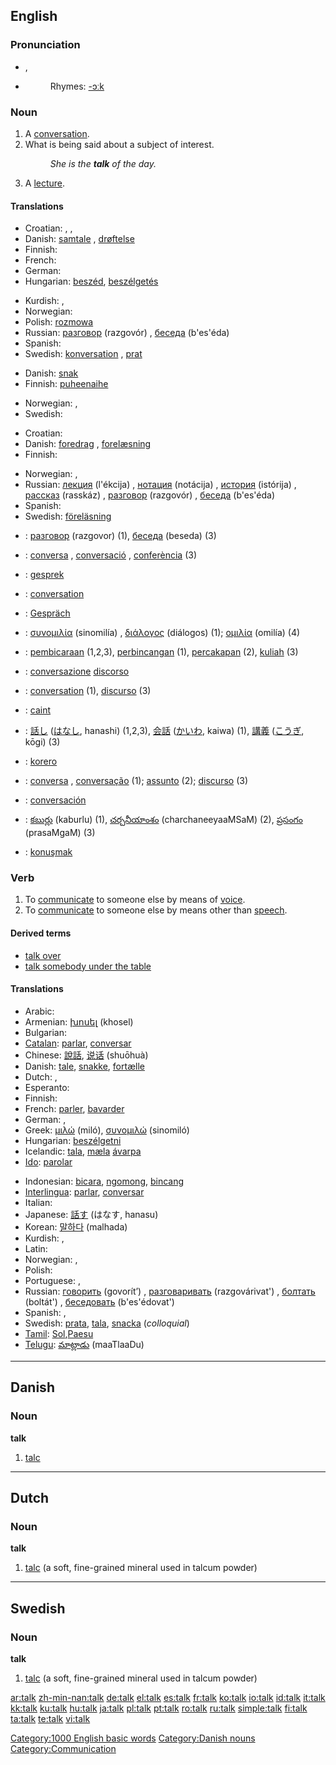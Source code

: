 {{see|Talk}}
{{wikipedia|dab=talk}}
==English==

{{rank|answer|early|saying|449|talk|spirit|sometimes|account}}

===Pronunciation===
* {{IPA|/tɔːk/}}, {{SAMPA|/tO:k/}}
* {{audio|en-us-talk.ogg|Audio (US)}}
*: Rhymes: [[Rhymes:English:-ɔːk|-ɔːk]]

===Noun===
{{en-noun}}

# A [[conversation]].
# What is being said about a subject of interest.
#: ''She is the '''talk''' of the day.''
# A [[lecture]].

====Translations====
{{trans-top|conversation}}
* Croatian: {{t|hr|razgovor|m}}, {{t-|hr|govor|m}}, {{t|hr|konversacija|f}}
* Danish: [[samtale]] {{c}}, [[drøftelse]] {{c}}
* Finnish: {{t+|fi|keskustelu}}
* French: {{t+|fr|conversation|f}}
* German: {{t+|de|Gespräch|n}}
* Hungarian: [[beszéd]], [[beszélgetés]]
{{trans-mid}}
* Kurdish: {{KUchar|[[دواندن]]}}, {{KUchar|[[قسه‌ ]]}}
* Norwegian: {{t|no|samtale|m}}
* Polish: [[rozmowa]] {{f}}
* Russian: [[разговор]] (razgovór) {{m}}, [[беседа]] (b'es'éda) {{f}}
* Spanish: {{t-|es|conversación|f}}
* Swedish: [[konversation]] {{c}}, [[prat#Swedish|prat]] {{n}}
{{trans-bottom}}

{{trans-top|what is being said}}
* Danish: [[snak]] {{c}}
* Finnish: [[puheenaihe]]
{{trans-mid}}
* Norwegian: {{t-|no|prat|n}}, {{t|no|snakk|n}}
* Swedish: {{t+|sv|prat|n}}
{{trans-bottom}}

{{trans-top|lecture}}
* Croatian: {{t|hr|predavanje|n}}
* Danish: [[foredrag]] {{n}}, [[forelæsning]] {{c}}
* Finnish: {{t-|fi|esitelmä}}
{{trans-mid}}
* Norwegian: {{t|no|foredrag|n}}, {{t|no|forelesning|m|f}}
* Russian: [[лекция]] (l'ékcija) {{f}}, [[нотация]] (notácija) {{f}}, [[история]] (istórija) {{f}}, [[рассказ]] (rasskáz) {{m}}, [[разговор]] (razgovór) {{m}}, [[беседа]] (b'es'éda) {{f}}
* Spanish: {{t+|es|conferencia|f}}
* Swedish: [[föreläsning]] {{c}}
{{trans-bottom}}

{{checktrans}}
{{trans-top|translations to be checked}}
* {{ttbc|Bulgarian}}: [[разговор]] (razgovor) {{m}} (1), [[беседа]] (beseda) {{f}} (3)
* {{ttbc|Catalan}}: [[conversa]] {{f}}, [[conversació]] {{f}}, [[conferència]] {{f}} (3)
* {{ttbc|Dutch}}: [[gesprek]] {{n}}
* {{ttbc|French}}: [[conversation]] {{f}}
* {{ttbc|German}}: [[Gespräch]] {{n}}
* {{ttbc|Greek}}: [[συνομιλία]] (sinomilía) {{f}}, [[διάλογος]] (diálogos) {{m}} (1); [[ομιλία]] (omilía) {{f}} (4)
* {{ttbc|Indonesian}}: [[bicara|pembicaraan]] (1,2,3), [[bincang|perbincangan]] (1), [[cakap|percakapan]] (2), [[kuliah]] (3)
* {{ttbc|Italian}}: [[conversazione]] {{f}} [[discorso]] {{m}}
{{trans-mid}}
* {{ttbc|Interlingua}}: [[conversation]] (1), [[discurso]] (3)
* {{ttbc|Irish}}: [[caint]]
* {{ttbc|Japanese}}: [[話し]] ([[はなし]], hanashi) (1,2,3), [[会話]] ([[かいわ]], kaiwa) (1), [[講義]] ([[こうぎ]], kōgi) (3)
* {{ttbc|Maori}}: [[korero]]
* {{ttbc|Portuguese}}: [[conversa]] {{f}}, [[conversação]] {{f}} (1); [[assunto]] {{m}} (2); [[discurso]] {{m}} (3)
* {{ttbc|Spanish}}: [[conversación]] {{f}}
* {{ttbc|Telugu}}: [[కబుర్లు]] (kaburlu) (1), [[చర్చనీయాంశం]] (charchaneeyaaMSaM) (2), [[ప్రసంగం]] (prasaMgaM) (3)
* {{ttbc|Turkish}}: [[konuşmak]]
{{trans-bottom}}

===Verb===
{{en-verb}}

# To [[communicate]] to someone else by means of [[voice]].
# To [[communicate]] to someone else by means other than [[speech]].

====Derived terms====
* [[talk over]]
* [[talk somebody under the table]]

====Translations====
{{trans-top|to communicate by voice}}
* Arabic: {{ARchar|[[تكلم]]}} {{unicode|(takállama)}}
* Armenian: [[խոսել]] (khosel)
* Bulgarian: {{t+|bg|говоря|tr=govorja|sc=Cyrl}}
* [[Catalan]]: [[parlar]], [[conversar]]
* Chinese: [[說話]], [[说话]] (shuōhuà)
* Danish: [[tale]], [[snakke]], [[fortælle]]
* Dutch: {{t+|nl|praten}}, {{t+|nl|spreken}}
* Esperanto: {{t-|eo|paroli|xs=Esperanto}}
* Finnish: {{t+|fi|puhua}}
* French: [[parler]], [[bavarder]]
* German: {{t+|de|reden}}, {{t+|de|sprechen}}
* Greek: [[μιλώ]] (miló), [[συνομιλώ]] (sinomiló)
* Hungarian: [[beszélgetni]]
* Icelandic: [[tala]], [[mæla]] [[ávarpa]]
* [[Ido]]: [[parolar]]
{{trans-mid}}
* Indonesian: [[bicara]], [[ngomong]], [[bincang]]
* [[Interlingua]]: [[parlar]], [[conversar]]
* Italian: {{t+|it|parlare}}
* Japanese: [[話す]] (はなす, hanasu)
* Korean: [[말하다]] (malhada)
* Kurdish: {{KUchar|[[قسه‌ ئه‌کات]]}}, {{KUchar|[[ئه‌دوێنێت]]}}
* Latin: {{t-|la|fabulari|alt=fabulārī}}
* Norwegian: {{t|no|snakke}}, {{t|no|preke}}
* Polish: {{t+|pl|mówić}}
* Portuguese: {{t+|pt|falar}}, {{t+|pt|conversar}}
* Russian: [[говорить]] (govorít’) {{impf}}, [[разговаривать]] (razgovárivat') {{impf}}, [[болтать]] (boltát') {{impf}}, [[беседовать]] (b'es'édovat') {{impf}}
* Spanish: {{t+|es|hablar}}, {{t-|es|conversar}}
* Swedish: [[prata]], [[tala]], [[snacka]] (''colloquial'')
* [[Tamil]]: [[Sol]],[[Paesu]]
* [[Telugu]]: [[మాట్లాడు]] (maaTlaaDu)
{{trans-bottom}}

[[Category:1000 English basic words]]

----

==Danish==

===Noun===
'''talk''' {{c}}

# [[talc]]

[[Category:Danish nouns]]

----

==Dutch==

===Noun===
'''talk'''

# [[talc]] (a soft, fine-grained mineral used in talcum powder)

----

==Swedish==

===Noun===
'''talk'''

# [[talc]] (a soft, fine-grained mineral used in talcum powder)

[[Category:Communication]]

[[ar:talk]]
[[zh-min-nan:talk]]
[[de:talk]]
[[el:talk]]
[[es:talk]]
[[fr:talk]]
[[ko:talk]]
[[io:talk]]
[[id:talk]]
[[it:talk]]
[[kk:talk]]
[[ku:talk]]
[[hu:talk]]
[[ja:talk]]
[[pl:talk]]
[[pt:talk]]
[[ro:talk]]
[[ru:talk]]
[[simple:talk]]
[[fi:talk]]
[[ta:talk]]
[[te:talk]]
[[vi:talk]]